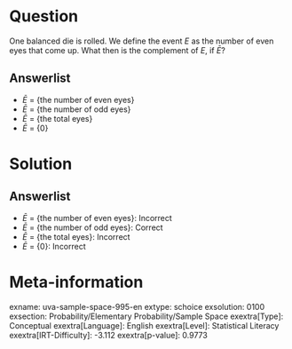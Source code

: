 Question
========

One balanced die is rolled. We define the event *E* as the number of even eyes that come up. What then is the complement of *E*, if $\bar{E}$?

Answerlist
----------

* $\bar{E}$ = {the number of even eyes}
* $\bar{E}$ = {the number of odd eyes}
* $\bar{E}$ = {the total eyes}
* $\bar{E}$ = {0}

Solution
========

Answerlist
----------

* $\bar{E}$ = {the number of even eyes}: Incorrect
* $\bar{E}$ = {the number of odd eyes}: Correct
* $\bar{E}$ = {the total eyes}: Incorrect
* $\bar{E}$ = {0}: Incorrect

Meta-information
================
exname: uva-sample-space-995-en
extype: schoice
exsolution: 0100
exsection: Probability/Elementary Probability/Sample Space
exextra[Type]: Conceptual
exextra[Language]: English
exextra[Level]: Statistical Literacy
exextra[IRT-Difficulty]: -3.112
exextra[p-value]: 0.9773
